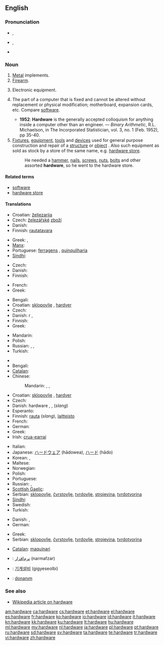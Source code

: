==English==

===Pronunciation===
* {{a|RP}} {{IPA|/ˈhɑːdˌwɛə/}}, {{SAMPA|/"hA:d%wE@/}}
* {{a|GenAm}} {{IPA|/ˈhɑɹdˌwɛɚ/}}, {{SAMPA|/"hArd%wE@`/}}
* {{audio|en-us-hardware.ogg|Audio (US)}}

===Noun===
{{en-noun|-}}

# [[metal|Metal]] implements.
# [[firearm|Firearm]].
# {{technology}} Electronic equipment.
# {{computing}} The part of a computer that is fixed and cannot be altered without replacement or physical modification; motherboard, expansion cards, etc.  Compare [[software]].
#* '''1952''': '''Hardware''' is the generally accepted colloquism for anything inside a computer other than an engineer. &mdash; ''Binary Arithmetic'', R.L. Michaelson, in The Incorporated Statistician, vol. 3, no. 1 (Feb. 1952), pp 35-40.
# [[fixture|Fixtures]], [[equipment]], [[tool|tools]] and [[device|devices]] used for general purpose construction and repair of a [[structure]] or [[object]] .  Also such equipment as sold as stock by a store of the same name, e.g. [[hardware store]].
#: He needed a [[hammer]], [[nail]]s, [[screw]]s, [[nut]]s, [[bolt]]s and other assorted '''hardware''', so he went to the hardware store.

====Related terms====
* [[software]]
* [[hardware store]]

====Translations====
{{trans-top|Metal implements}}
* Croatian: [[željezarija]] {{f}}
* Czech: [[železářství|železářské]] [[zboží]] {{n}}
* Danish: {{t-|da|udstyr|n}}
* Finnish: [[rautatavara]]
{{trans-mid}}
* Greek: {{t|el|σιδηρικά|n|p|tr=sidiriká}}, {{t|el|είδη κιγκαλερίας|n|p|tr=eídi kigkalerías}}
* [[Manx]]: {{t|gv|yiarnrey}}
* Portuguese: [[ferragens]] {{f}}, [[quinquilharia]] {{f}}
* [[Sindhi]]: {{t|sd|سامَگَرِي|tr=saamagaree|sc=sd-Arab}}
{{trans-bottom}}

{{trans-top|Firearm}}
* Czech: {{t+|cs|zbraň|f}}
* Danish: {{t-|da|våben|n}}
* Finnish: {{t+|fi|tuliase}}
{{trans-mid}}
* French: {{t+|fr|arme à feu|f}}
* Greek: {{t|el|βαρύς στρατιωτικός εξοπλισμός|m|tr=varýs stratiotikós exoplismós}}
{{trans-bottom}}

{{trans-top|Electronic equipment}}
* Bengali: {{t-|bn|হার্ডওয়্যার|tr=harḑ-owar|sc=Beng|xs=Bengali}}
* Croatian: [[sklopovlje]] {{n}}, [[hardver]] {{m}}
* Czech: {{t+|cs|hardware|m}}
* Danish: {{t|da|maskine}}r {{p}}, {{t|da|maskinel|n}}
* Finnish: {{t-|fi|laitteisto}}
* Greek: {{t|el|ηλεκτρονικός εξοπλισμός|m|tr=ilektronikós exoplismós}}
{{trans-mid}}
* Mandarin: {{t|cmn|硬件|sc=Hani}}
* Polish: {{t|pl|sprzęt|m}}
* Russian: {{t|ru|аппаратура|f|tr=apparatúra}},  {{t+|ru|хардвер|m|tr=xardvér}},  {{t+|ru|оборудование|n|tr=oborúdovanije}}
* Turkish: {{t|tr|donanım}}
{{trans-bottom}}

{{trans-top|The part of a computer that is fixed and cannot be altered without replacement or physical modification}}
* {{trreq|ar}}
* Bengali: {{t-|bn|হার্ডওয়্যার|tr=harḑ-owar|sc=Beng|xs=Bengali}}
* [[Catalan]]: {{t+|ca|maquinari|m}}
* Chinese:
*: Mandarin: {{t|cmn|硬件|tr=yìngjiàn|sc=Hani}},  {{qualifier|Taiwan}} {{t|cmn|硬體|sc=Hani}},  {{t|cmn|硬体|tr=yìngtǐ|sc=Hani}}
* Croatian: [[sklopovlje]] {{n}}, [[hardver]] {{m}}
* Czech: {{t+|cs|hardware|m}}
* Danish: hardware {{c}}, {{t|da|maskinel|n}}, {{t|da|isenkram}} (''slang'')
* Esperanto: {{t|eo|aparataro}}
* Finnish: [[rauta]] (''slang''), [[laitteisto]]
* French: {{t+|fr|matériel|m}}
* German: {{t+|de|Hardware|f}}
* Greek: {{t+|el|υλισμικό|n|tr=ylismikó}}
* Irish: [[crua-earraí]] {{m|p}}
{{trans-mid}}
* Italian: {{t+|it|hardware|m}}
* Japanese: [[ハードウェア]] (hādowea), [[ハード]] (hādo)
* Korean: {{t+|ko|하드웨어|tr=hadeuweeo|sc=Hang}},  {{t|ko|굳은모|sc=Hang}}
* Maltese: {{t|mt|ħardwer|m|xs=Maltese}}
* Norwegian: {{t-|no|maskinvare|m}}
* Polish: {{t|pl|sprzęt|m}}
* Portuguese: {{t+|pt|hardware|m}}
* Russian: {{t|ru|аппаратура|f|tr=apparatúra}},  {{t+|ru|хардвер|m|tr=xardvér}}
* [[Scottish Gaelic]]: {{t-|gd|bathar-cruaidh|m|xs=Scottish Gaelic}}
* Serbian: [[sklopovlje]], [[čvrstovlje]], [[tvrdovlje]], [[strojevina]], [[tvrdotvorina]]
* [[Sindhi]]: {{sd-Arab|[[ڳڻپيوگري]]}}
* Swedish: {{t+|sv|hårdvara|c}}
* Turkish: {{t|tr|donanım}}
{{trans-bottom}}

{{trans-top|Fixtures, equipment, tools and devices used for general purpose construction and repair of a structure or object}}
* Danish: {{t|da|udstyr|n}}, {{t|da|isenkram|n}}
* German: {{t+|de|Eisenwaren|f|p}}
{{trans-mid}}
* Greek: {{t|el|δομικά υλικά|n|p|tr=domiká yliká}}
* Serbian: [[sklopovlje]], [[čvrstovlje]], [[tvrdovlje]], [[strojevina]], [[tvrdotvorina]]
{{trans-bottom}}

{{checktrans-top}}
* [[Catalan]]: [[maquinari]] {{m}}
* {{ttbc|fa}}: [[نرم‌افزار]] (narmafzar)
{{trans-mid}}
* {{ttbc|ko}}: [[기계설비]] (gigyeseolbi)
* {{ttbc|tr}}: [[donanım]]
{{trans-bottom}}

===See also===
* [[w:Hardware|Wikipedia article on hardware]]

[[am:hardware]]
[[ca:hardware]]
[[cs:hardware]]
[[et:hardware]]
[[el:hardware]]
[[es:hardware]]
[[fr:hardware]]
[[ko:hardware]]
[[io:hardware]]
[[id:hardware]]
[[it:hardware]]
[[kn:hardware]]
[[kk:hardware]]
[[ku:hardware]]
[[lt:hardware]]
[[hu:hardware]]
[[ml:hardware]]
[[my:hardware]]
[[nl:hardware]]
[[ja:hardware]]
[[pl:hardware]]
[[pt:hardware]]
[[ru:hardware]]
[[sd:hardware]]
[[sv:hardware]]
[[ta:hardware]]
[[te:hardware]]
[[tr:hardware]]
[[vi:hardware]]
[[zh:hardware]]